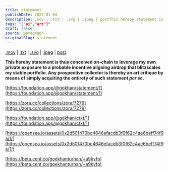 ```yaml
---
title: statement
publishDate: 2022-01-04
description: .mov | .txt | .svg | .jpeg | postThis hereby statement is thus conceived on-chain to leverage my own private exposure to a probable incentive alignin......
tags: "["ai","art"]"
draft: false
source: paragraph
originalSlug: statement
---
```


[.mov](https://foundation.app/@gokhan/statement/1) | [.txt](https://zora.co/collections/zora/7279) | [.svg](https://opensea.io/assets/0x2d501470bc4646efacdb3f0f62c4ae6beff74f9a/1/) | [.jpeg](https://foundation.app/@gokhan/ctxt/1) | [post](https://beta.cent.co/goekhanturhan/+a9kyfp)

**This hereby statement is thus conceived on-chain to leverage my own private exposure to a probable incentive aligning airdrop that blitzscales my stable portfolio. Any prospective collector is thereby an art critique by means of simply acquiring the entirety of such statement *per se*.**

[https://foundation.app/@gokhan/statement/1](https://foundation.app/@gokhan/statement/1)

[https://zora.co/collections/zora/7279](https://zora.co/collections/zora/7279)

[https://foundation.app/@gokhan/ctxt/1](https://foundation.app/@gokhan/ctxt/1)

[https://opensea.io/assets/0x2d501470bc4646efacdb3f0f62c4ae6beff74f9a/1/](https://opensea.io/assets/0x2d501470bc4646efacdb3f0f62c4ae6beff74f9a/1/)

[https://beta.cent.co/goekhanturhan/+a9kyfp](https://beta.cent.co/goekhanturhan/+a9kyfp)